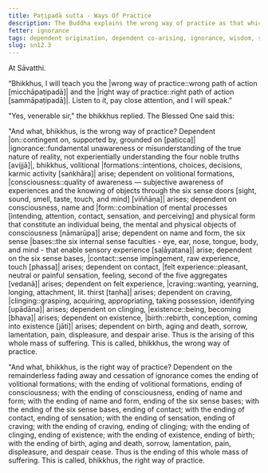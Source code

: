 ```yaml
---
title: Paṭipadā sutta - Ways Of Practice
description: The Buddha explains the wrong way of practice as that which leads to the arising of suffering, and the right way of practice as that which leads to the ending of suffering.
fetter: ignorance
tags: dependent origination, dependent co-arising, ignorance, wisdom, suffering, ignorance, volitional formations, consciousness, name and form, six sense bases, contact, sensation, feeling, craving, clinging, existence, birth, aging and death, right way of practice, wrong way of practice, sn, sn12-21, sn12
slug: sn12.3
---
```


At Sāvatthi.

“Bhikkhus, I will teach you the |wrong way of practice::wrong path of action [micchāpaṭipadā]| and the |right way of practice::right path of action [sammāpaṭipadā]|. Listen to it, pay close attention, and I will speak."

"Yes, venerable sir," the bhikkhus replied. The Blessed One said this:

"And what, bhikkhus, is the wrong way of practice? Dependent |on::contingent on, supported by, grounded on [paṭicca]| |ignorance::fundamental unawareness or misunderstanding of the true nature of reality, not experientially understanding the four noble truths [avijjā]|, bhikkhus, volitional |formations::intentions, choices, decisions, karmic activity [saṅkhāra]| arise; dependent on volitional formations, |consciousness::quality of awareness — subjective awareness of experiences and the knowing of objects through the six sense doors [sight, sound, smell, taste, touch, and mind] [viññāṇa]| arises; dependent on consciousness, name and |form::combination of mental processes [intending, attention, contact, sensation, and perceiving] and physical form that constitute an individual being, the mental and physical objects of consciousness [nāmarūpa]| arise; dependent on name and form, the six sense |bases::the six internal sense faculties - eye, ear, nose, tongue, body, and mind - that enable sensory experience [saḷāyatana]| arise; dependent on the six sense bases, |contact::sense impingement, raw experience, touch [phassa]| arises; dependent on contact, |felt experience::pleasant, neutral or painful sensation, feeling, second of the five aggregates [vedanā]| arises; dependent on felt experience, |craving::wanting, yearning, longing, attachment, lit. thirst [taṇha]| arises; dependent on craving, |clinging::grasping, acquiring, appropriating, taking possession, identifying [upādāna]| arises; dependent on clinging, |existence::being, becoming [bhava]| arises; dependent on existence, |birth::rebirth, conception, coming into existence [jāti]| arises; dependent on birth, aging and death, sorrow, lamentation, pain, displeasure, and despair arise. Thus is the arising of this whole mass of suffering. This is called, bhikkhus, the wrong way of practice.

"And what, bhikkhus, is the right way of practice? Dependent on the remainderless fading away and cessation of ignorance comes the ending of volitional formations; with the ending of volitional formations, ending of consciousness; with the ending of consciousness, ending of name and form; with the ending of name and form, ending of the six sense bases; with the ending of the six sense bases, ending of contact; with the ending of contact, ending of sensation; with the ending of sensation, ending of craving; with the ending of craving, ending of clinging; with the ending of clinging, ending of existence; with the ending of existence, ending of birth; with the ending of birth, aging and death, sorrow, lamentation, pain, displeasure, and despair cease. Thus is the ending of this whole mass of suffering. This is called, bhikkhus, the right way of practice.